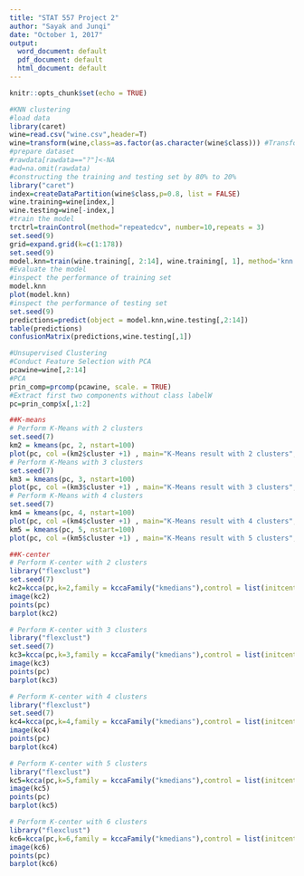 ```yaml
---
title: "STAT 557 Project 2"
author: "Sayak and Junqi"
date: "October 1, 2017"
output:
  word_document: default
  pdf_document: default
  html_document: default
---
```


```r
knitr::opts_chunk$set(echo = TRUE)
```


```r
#KNN clustering
#load data
library(caret)
wine=read.csv("wine.csv",header=T)
wine=transform(wine,class=as.factor(as.character(wine$class))) #Transform class into factor for classification
#prepare dataset
#rawdata[rawdata=="?"]<-NA
#ad=na.omit(rawdata)
#constructing the training and testing set by 80% to 20%
library("caret")
index=createDataPartition(wine$class,p=0.8, list = FALSE)
wine.training=wine[index,]
wine.testing=wine[-index,]
#train the model
trctrl=trainControl(method="repeatedcv", number=10,repeats = 3)
set.seed(9)
grid=expand.grid(k=c(1:178))
set.seed(9)
model.knn=train(wine.training[, 2:14], wine.training[, 1], method='knn',trControl=trctrl,tuneGrid = grid,tuneLength = 2)
#Evaluate the model
#inspect the performance of training set
model.knn
plot(model.knn)
#inspect the performance of testing set
set.seed(9)
predictions=predict(object = model.knn,wine.testing[,2:14])
table(predictions)
confusionMatrix(predictions,wine.testing[,1])
```

```r
#Unsupervised Clustering
#Conduct Feature Selection with PCA
pcawine=wine[,2:14]
#PCA
prin_comp=prcomp(pcawine, scale. = TRUE)
#Extract first two components without class labelW
pc=prin_comp$x[,1:2]
```

```r
##K-means
# Perform K-Means with 2 clusters
set.seed(7)
km2 = kmeans(pc, 2, nstart=100)
plot(pc, col =(km2$cluster +1) , main="K-Means result with 2 clusters", pch=20, cex=2)
# Perform K-Means with 3 clusters
set.seed(7)
km3 = kmeans(pc, 3, nstart=100)
plot(pc, col =(km3$cluster +1) , main="K-Means result with 3 clusters", pch=20, cex=2)
# Perform K-Means with 4 clusters
set.seed(7)
km4 = kmeans(pc, 4, nstart=100)
plot(pc, col =(km4$cluster +1) , main="K-Means result with 4 clusters", pch=20, cex=2)
km5 = kmeans(pc, 5, nstart=100)
plot(pc, col =(km5$cluster +1) , main="K-Means result with 5 clusters", pch=20, cex=2)
```

```r
##K-center
# Perform K-center with 2 clusters
library("flexclust")
set.seed(7)
kc2=kcca(pc,k=2,family = kccaFamily("kmedians"),control = list(initcent="kmeanspp"))
image(kc2)
points(pc)
barplot(kc2)

# Perform K-center with 3 clusters
library("flexclust")
set.seed(7)
kc3=kcca(pc,k=3,family = kccaFamily("kmedians"),control = list(initcent="kmeanspp"))
image(kc3)
points(pc)
barplot(kc3)

# Perform K-center with 4 clusters
library("flexclust")
set.seed(7)
kc4=kcca(pc,k=4,family = kccaFamily("kmedians"),control = list(initcent="kmeanspp"))
image(kc4)
points(pc)
barplot(kc4)

# Perform K-center with 5 clusters
library("flexclust")
kc5=kcca(pc,k=5,family = kccaFamily("kmedians"),control = list(initcent="kmeanspp"))
image(kc5)
points(pc)
barplot(kc5)

# Perform K-center with 6 clusters
library("flexclust")
kc6=kcca(pc,k=6,family = kccaFamily("kmedians"),control = list(initcent="kmeanspp"))
image(kc6)
points(pc)
barplot(kc6)
```























